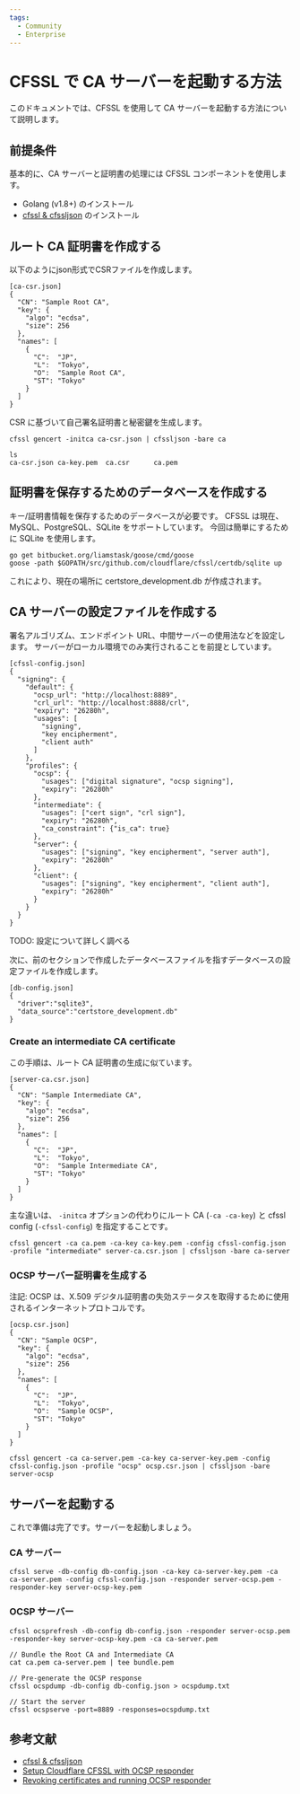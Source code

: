 ```yaml
---
tags:
  - Community
  - Enterprise
---
```


# CFSSL で CA サーバーを起動する方法


<TranslationBanner />

このドキュメントでは、CFSSL を使用して CA サーバーを起動する方法について説明します。

## 前提条件

基本的に、CA サーバーと証明書の処理には CFSSL コンポーネントを使用します。

- Golang (v1.8+) のインストール
- [cfssl & cfssljson](https://github.com/cloudflare/cfssl) のインストール

## ルート CA 証明書を作成する

以下のようにjson形式でCSRファイルを作成します。

```
[ca-csr.json]
{
  "CN": "Sample Root CA",
  "key": {
    "algo": "ecdsa",
    "size": 256
  },
  "names": [
    {
      "C":  "JP",
      "L":  "Tokyo",
      "O":  "Sample Root CA",
      "ST": "Tokyo"
    }
  ]
}
```

CSR に基づいて自己署名証明書と秘密鍵を生成します。

```console
cfssl gencert -initca ca-csr.json | cfssljson -bare ca

ls
ca-csr.json ca-key.pem  ca.csr      ca.pem
```

## 証明書を保存するためのデータベースを作成する

キー/証明書情報を保存するためのデータベースが必要です。
CFSSL は現在、MySQL、PostgreSQL、SQLite をサポートしています。
今回は簡単にするために SQLite を使用します。

```console
go get bitbucket.org/liamstask/goose/cmd/goose
goose -path $GOPATH/src/github.com/cloudflare/cfssl/certdb/sqlite up
```

これにより、現在の場所に certstore_development.db が作成されます。

## CA サーバーの設定ファイルを作成する

署名アルゴリズム、エンドポイント URL、中間サーバーの使用法などを設定します。
サーバーがローカル環境でのみ実行されることを前提としています。

```
[cfssl-config.json]
{
  "signing": {
    "default": {
      "ocsp_url": "http://localhost:8889",
      "crl_url": "http://localhost:8888/crl",
      "expiry": "26280h",
      "usages": [
        "signing",
        "key encipherment",
        "client auth"
      ]
    },
    "profiles": {
      "ocsp": {
        "usages": ["digital signature", "ocsp signing"],
        "expiry": "26280h"
      },
      "intermediate": {
        "usages": ["cert sign", "crl sign"],
        "expiry": "26280h",
        "ca_constraint": {"is_ca": true}
      },
      "server": {
        "usages": ["signing", "key encipherment", "server auth"],
        "expiry": "26280h"
      },
      "client": {
        "usages": ["signing", "key encipherment", "client auth"],
        "expiry": "26280h"
      }
    }
  }
}
```

TODO: 設定について詳しく調べる

次に、前のセクションで作成したデータベースファイルを指すデータベースの設定ファイルを作成します。

```
[db-config.json]
{
  "driver":"sqlite3",
  "data_source":"certstore_development.db"
}
```

### Create an intermediate CA certificate

この手順は、ルート CA 証明書の生成に似ています。

```
[server-ca.csr.json]
{
  "CN": "Sample Intermediate CA",
  "key": {
    "algo": "ecdsa",
    "size": 256
  },
  "names": [
    {
      "C":  "JP",
      "L":  "Tokyo",
      "O":  "Sample Intermediate CA",
      "ST": "Tokyo"
    }
  ]
}
```

主な違いは、 `-initca` オプションの代わりにルート CA (`-ca -ca-key`) と cfssl config (`-cfssl-config`) を指定することです。

```console
cfssl gencert -ca ca.pem -ca-key ca-key.pem -config cfssl-config.json -profile "intermediate" server-ca.csr.json | cfssljson -bare ca-server
```

### OCSP サーバー証明書を生成する

注記: OCSP は、X.509 デジタル証明書の失効ステータスを取得するために使用されるインターネットプロトコルです。

```
[ocsp.csr.json]
{
  "CN": "Sample OCSP",
  "key": {
    "algo": "ecdsa",
    "size": 256
  },
  "names": [
    {
      "C":  "JP",
      "L":  "Tokyo",
      "O":  "Sample OCSP",
      "ST": "Tokyo"
    }
  ]
}
```

```console
cfssl gencert -ca ca-server.pem -ca-key ca-server-key.pem -config cfssl-config.json -profile "ocsp" ocsp.csr.json | cfssljson -bare server-ocsp
```

## サーバーを起動する

これで準備は完了です。サーバーを起動しましょう。

### CA サーバー

```console
cfssl serve -db-config db-config.json -ca-key ca-server-key.pem -ca ca-server.pem -config cfssl-config.json -responder server-ocsp.pem -responder-key server-ocsp-key.pem
```

### OCSP サーバー

```console
cfssl ocsprefresh -db-config db-config.json -responder server-ocsp.pem -responder-key server-ocsp-key.pem -ca ca-server.pem

// Bundle the Root CA and Intermediate CA
cat ca.pem ca-server.pem | tee bundle.pem

// Pre-generate the OCSP response
cfssl ocspdump -db-config db-config.json > ocspdump.txt

// Start the server
cfssl ocspserve -port=8889 -responses=ocspdump.txt
```

## 参考文献

- [cfssl & cfssljson](https://github.com/cloudflare/cfssl)
- [Setup Cloudflare CFSSL with OCSP responder](https://medium.com/@vrmvrm/setup-cloudflare-cfssl-with-ocsp-responder-aba44b4134e6)
- [Revoking certificates and running OCSP responder](https://propellered.com/2017/11/19/cfssl_revoking_certs_ocsp_reponder/)
